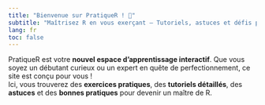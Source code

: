 ```yaml
---
title: "Bienvenue sur PratiqueR ! 🚀"
subtitle: "Maîtrisez R en vous exerçant – Tutoriels, astuces et défis pour booster vos compétences !"
lang: fr
toc: false
---
```


PratiqueR est votre **nouvel espace d'apprentissage interactif**. Que vous soyez un débutant curieux ou un expert en quête de perfectionnement, ce site est conçu pour vous !\
Ici, vous trouverez des **exercices pratiques**, des **tutoriels détaillés**, des **astuces** et des **bonnes pratiques** pour devenir un maître de R.


